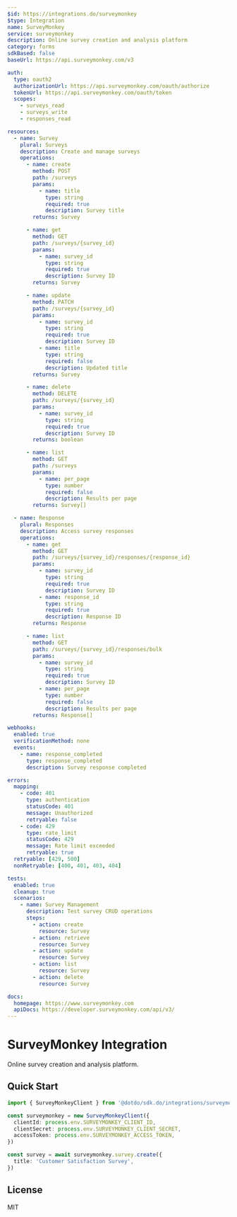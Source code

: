 ```yaml
---
$id: https://integrations.do/surveymonkey
$type: Integration
name: SurveyMonkey
service: surveymonkey
description: Online survey creation and analysis platform
category: forms
sdkBased: false
baseUrl: https://api.surveymonkey.com/v3

auth:
  type: oauth2
  authorizationUrl: https://api.surveymonkey.com/oauth/authorize
  tokenUrl: https://api.surveymonkey.com/oauth/token
  scopes:
    - surveys_read
    - surveys_write
    - responses_read

resources:
  - name: Survey
    plural: Surveys
    description: Create and manage surveys
    operations:
      - name: create
        method: POST
        path: /surveys
        params:
          - name: title
            type: string
            required: true
            description: Survey title
        returns: Survey

      - name: get
        method: GET
        path: /surveys/{survey_id}
        params:
          - name: survey_id
            type: string
            required: true
            description: Survey ID
        returns: Survey

      - name: update
        method: PATCH
        path: /surveys/{survey_id}
        params:
          - name: survey_id
            type: string
            required: true
            description: Survey ID
          - name: title
            type: string
            required: false
            description: Updated title
        returns: Survey

      - name: delete
        method: DELETE
        path: /surveys/{survey_id}
        params:
          - name: survey_id
            type: string
            required: true
            description: Survey ID
        returns: boolean

      - name: list
        method: GET
        path: /surveys
        params:
          - name: per_page
            type: number
            required: false
            description: Results per page
        returns: Survey[]

  - name: Response
    plural: Responses
    description: Access survey responses
    operations:
      - name: get
        method: GET
        path: /surveys/{survey_id}/responses/{response_id}
        params:
          - name: survey_id
            type: string
            required: true
            description: Survey ID
          - name: response_id
            type: string
            required: true
            description: Response ID
        returns: Response

      - name: list
        method: GET
        path: /surveys/{survey_id}/responses/bulk
        params:
          - name: survey_id
            type: string
            required: true
            description: Survey ID
          - name: per_page
            type: number
            required: false
            description: Results per page
        returns: Response[]

webhooks:
  enabled: true
  verificationMethod: none
  events:
    - name: response_completed
      type: response_completed
      description: Survey response completed

errors:
  mapping:
    - code: 401
      type: authentication
      statusCode: 401
      message: Unauthorized
      retryable: false
    - code: 429
      type: rate_limit
      statusCode: 429
      message: Rate limit exceeded
      retryable: true
  retryable: [429, 500]
  nonRetryable: [400, 401, 403, 404]

tests:
  enabled: true
  cleanup: true
  scenarios:
    - name: Survey Management
      description: Test survey CRUD operations
      steps:
        - action: create
          resource: Survey
        - action: retrieve
          resource: Survey
        - action: update
          resource: Survey
        - action: list
          resource: Survey
        - action: delete
          resource: Survey

docs:
  homepage: https://www.surveymonkey.com
  apiDocs: https://developer.surveymonkey.com/api/v3/
---
```


# SurveyMonkey Integration

Online survey creation and analysis platform.

## Quick Start

```typescript
import { SurveyMonkeyClient } from '@dotdo/sdk.do/integrations/surveymonkey'

const surveymonkey = new SurveyMonkeyClient({
  clientId: process.env.SURVEYMONKEY_CLIENT_ID,
  clientSecret: process.env.SURVEYMONKEY_CLIENT_SECRET,
  accessToken: process.env.SURVEYMONKEY_ACCESS_TOKEN,
})

const survey = await surveymonkey.survey.create({
  title: 'Customer Satisfaction Survey',
})
```

## License

MIT
